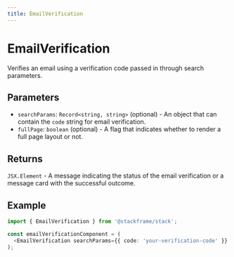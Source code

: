 ```yaml
---
title: EmailVerification
---
```


# EmailVerification

Verifies an email using a verification code passed in through search parameters.

## Parameters

- `searchParams`: `Record<string, string>` (optional) - An object that can contain the `code` string for email verification.
- `fullPage`: `boolean` (optional) - A flag that indicates whether to render a full page layout or not.

## Returns

`JSX.Element` - A message indicating the status of the email verification or a message card with the successful outcome.

## Example

```typescript
import { EmailVerification } from '@stackframe/stack';

const emailVerificationComponent = (
  <EmailVerification searchParams={{ code: 'your-verification-code' }} fullPage={true} />
);
```